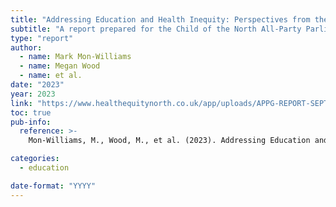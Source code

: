 ```yaml
---
title: "Addressing Education and Health Inequity: Perspectives from the North of England"
subtitle: "A report prepared for the Child of the North All-Party Parliamentary Group"
type: "report"
author: 
  - name: Mark Mon-Williams
  - name: Megan Wood
  - name: et al.
date: "2023"
year: 2023
link: "https://www.healthequitynorth.co.uk/app/uploads/APPG-REPORT-SEPT-23.pdf"
toc: true
pub-info:
  reference: >-
    Mon-Williams, M., Wood, M., et al. (2023). Addressing Education and Health Inequity: Perspectives from the North of England. A report prepared for the Child of the North All-Party Parliamentary Group. Report. Child of the North. 

categories:
  - education

date-format: "YYYY"
---
```

